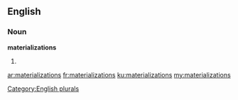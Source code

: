 ==English==

===Noun===
'''materializations'''

# {{plural of|materialization}}

[[Category:English plurals]]

[[ar:materializations]]
[[fr:materializations]]
[[ku:materializations]]
[[my:materializations]]